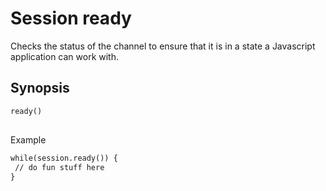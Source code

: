
# Session ready 

 

Checks the status of the channel to ensure that it is in a state a Javascript application can work with.

## Synopsis

```xml
ready()
```

 ##   
Example

```xml
while(session.ready()) {
 // do fun stuff here
}
```

  

